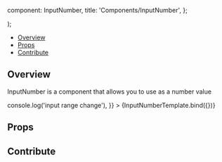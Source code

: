 
  component: InputNumber,
  title: 'Components/InputNumber',
};

<Meta
  title="Components/InputNumber"
  component={InputNumber}
/>

  <div className="w-16">
    <InputNumber {...args} />
  </div>
);

<Heading
  title="InputNumber"
  componentRelativePath="InputNumber/InputNumber.tsx"
/>

- [Overview](#overview)
- [Props](#props)
- [Contribute](#contribute)

## Overview

InputNumber is a component that allows you to use as a number value

<Canvas>
  <Story
    name="Overview"
    args={{
      step: 1,
      value:1000,
      minValue: 0,
      maxValue: 1000,
      size: 'sm',
      showAdjustmentArrows: true,
      onChange: () => console.log('input range change'),
    }}
  >
    {InputNumberTemplate.bind({})}
  </Story>
</Canvas>

## Props

<ArgsTable of={InputNumber} />

## Contribute

<Footer componentRelativePath="InputNumber/__stories__/InputNumber.stories.mdx" />
